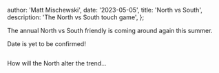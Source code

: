 
  author: 'Matt Mischewski',
  date: '2023-05-05',
  title: 'North vs South',
  description: 'The North vs South touch game',
};


The annual North vs South friendly is coming around again this summer.

Date is yet to be confirmed!

<Image src={rugbyBall} alt="" />

How will the North alter the trend...
